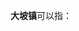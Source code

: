 '''大坡镇'''可以指：
{{PRC admin/disambig|22/01/82/103/000|44/09/81/119/000|45/04/21/101/000|45/08/21/107/000|46/01/07/105/000}}
{{disambig|cat=三字中国镇名消歧义}}